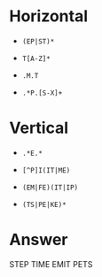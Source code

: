 # Horizontal
  
  * `(EP|ST)*`
  
  * `T[A-Z]*`
  
  * `.M.T`
  
  * `.*P.[S-X]+`
  
# Vertical
  
  * `.*E.*`
  
  * `[^P]I(IT|ME)`
  
  * `(EM|FE)(IT|IP)`
  
  * `(TS|PE|KE)*`
  
# Answer

STEP
TIME
EMIT
PETS